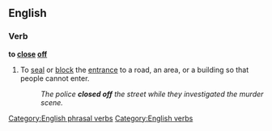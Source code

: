 ==English==

===Verb===
'''to [[close]] [[off]]'''

# To [[seal]] or [[block]] the [[entrance]] to a road, an area, or a building so that people cannot enter.
#: ''The police '''closed off''' the street while they investigated the murder scene.''

[[Category:English phrasal verbs]]
[[Category:English verbs]]